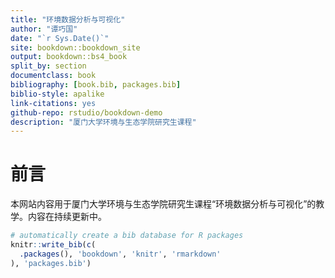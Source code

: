 ```yaml
--- 
title: "环境数据分析与可视化"
author: "谭巧国"
date: "`r Sys.Date()`"
site: bookdown::bookdown_site
output: bookdown::bs4_book
split_by: section
documentclass: book
bibliography: [book.bib, packages.bib]
biblio-style: apalike
link-citations: yes
github-repo: rstudio/bookdown-demo
description: "厦门大学环境与生态学院研究生课程"
---
```


# 前言 {-}

本网站内容用于厦门大学环境与生态学院研究生课程“环境数据分析与可视化”的教学。内容在持续更新中。



```r
# automatically create a bib database for R packages
knitr::write_bib(c(
  .packages(), 'bookdown', 'knitr', 'rmarkdown'
), 'packages.bib')
```
